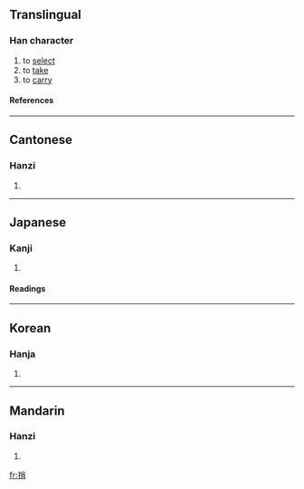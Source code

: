 ==Translingual==
===Han character===
{{Han char|rn=64|rad=手|as=07|sn=10|four=5902<sub>7</sub>|canj=手火月 (QFB)}}
# to [[select]]
# to [[take]]
# to [[carry]]
====References====
{{Han ref|kx=0433.250|dkj=12148|dj=0783.050|hdz=31881.040|uh=634E|ud=25422|bh=AEB4|bd=44724}}
----
==Cantonese==
===Hanzi===
{{yue-hanzi|jyut=|y=saau1}}
# {{defn|Cantonese}}
----
==Japanese==
===Kanji===
{{ja-kanji|grade=|rs=手07}}
# {{defn|Japanese}} 
====Readings====
{{ja-readings|on=[[そう]] (sō), [[しょう]] (shō)|kun=[[とる]] (toru)}}
----
==Korean==
===Hanja===
{{ko-hanja|hangeul=소|eumhun=|rv=so|mr=so|y=so}}
# {{defn|Korean}}
----
==Mandarin==
===Hanzi===
{{cmn-hanzi|pin=[[shāo]] ([[shao1]])|wg=shao<sup>1</sup>}}
# {{defn|Mandarin}}

[[fr:捎]]